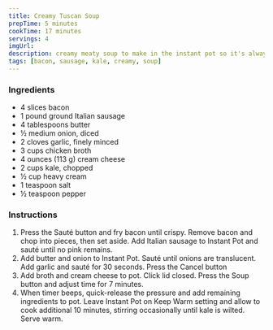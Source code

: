 ```yaml
---
title: Creamy Tuscan Soup
prepTime: 5 minutes
cookTime: 17 minutes
servings: 4
imgUrl:
description: creamy meaty soup to make in the instant pot so it's always ready and delicious
tags: [bacon, sausage, kale, creamy, soup]
---
```


### Ingredients

- 4 slices bacon
- 1 pound ground Italian sausage
- 4 tablespoons butter
- ½ medium onion, diced
- 2 cloves garlic, finely minced
- 3 cups chicken broth
- 4 ounces (113 g) cream cheese
- 2 cups kale, chopped
- ½ cup heavy cream
- 1 teaspoon salt
- ½ teaspoon pepper

### Instructions

1. Press the Sauté button and fry bacon until crispy. Remove bacon and chop into pieces, then set aside. Add Italian sausage to Instant Pot and sauté until no pink remains.
1. Add butter and onion to Instant Pot. Sauté until onions are translucent. Add garlic and sauté for 30 seconds. Press the Cancel button
1. Add broth and cream cheese to pot. Click lid closed. Press the Soup button and adjust time for 7 minutes.
1. When timer beeps, quick-release the pressure and add remaining ingredients to pot. Leave Instant Pot on Keep Warm setting and allow to cook additional 10 minutes, stirring occasionally until kale is wilted. Serve warm.
